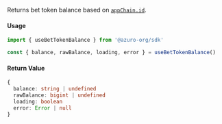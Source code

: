 Returns bet token balance based on [`appChain.id`](/sdk/providers/chain#return-value).

#### Usage

```ts
import { useBetTokenBalance } from '@azuro-org/sdk'

const { balance, rawBalance, loading, error } = useBetTokenBalance()
```

#### Return Value

```ts
{
  balance: string | undefined
  rawBalance: bigint | undefined
  loading: boolean
  error: Error | null
}
```
